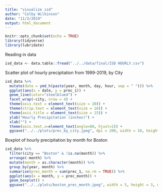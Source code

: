 ```yaml
---
title: "visualize isd"
author: "Colby Wilkinson"
date: "11/3/2019"
output: html_document
---
```

```r
knitr::opts_chunk$set(echo = TRUE)
library(tidyverse)
library(lubridate)
```

Reading in data

```r
isd_data <- data.table::fread("../../data/final/ISD HOURLY.csv")
```

Scatter plot of hourly precipitation from 1999-2019, by City

```r
isd_data %>% 
  mutate(date = ymd_h(paste(year, month, day, hour, sep = " "))) %>% 
  ggplot(aes(x = date, y = prec_1)) +
  geom_line(color="steelblue4") +
  facet_wrap(~city, nrow = 4) +
  theme(axis.text = element_text(size = 10)) +
  theme(strip.text = element_text(size = 16)) +
  theme(axis.title = element_text(size = 15)) +
  ylab("Hourly Precipitation (inches)") +
  xlab("") +
  theme(axis.text.x=element_text(angle=60, hjust=1)) +
  ggsave("../../plots/prec_by_city.jpeg", dpi = 200, width = 10, height = 6, units = "in")
```

Boxplot of hourly precipitation by month for Boston

```r
isd_data %>% 
  filter(city == "Boston" & !is.na(month)) %>% 
  arrange(-month) %>% 
  mutate(month = as.character(month)) %>% 
  group_by(year, month) %>% 
  summarise(prec_month = sum(prec_1, na.rm = TRUE)) %>% 
  ggplot(aes(x = month, y = prec_month)) +
  geom_boxplot() +
  ggsave("../../plots/boston_prec_month.jpeg", width = 5, height = 3, units = "in", dpi = 200)
```

